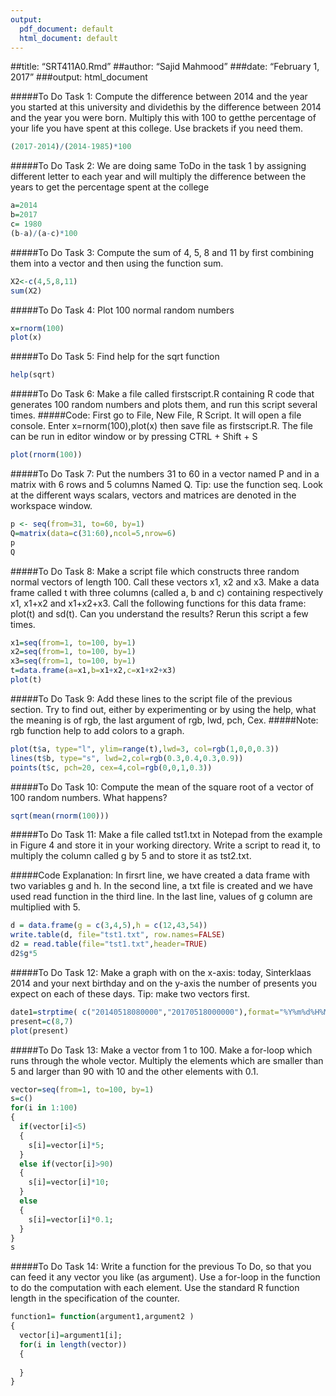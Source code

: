 ```yaml
---
output:
  pdf_document: default
  html_document: default
---
```


##title: "SRT411A0.Rmd"
##author: "Sajid Mahmood"
###date: "February 1, 2017"
###output: html_document




#####To Do Task 1: Compute the difference between 2014 and the year you started at this university and dividethis by the difference between 2014 and the year you were born. Multiply this with 100 to getthe percentage of your life you have spent at this college.  Use brackets if you need them. 

```r
(2017-2014)/(2014-1985)*100
```

#####To Do Task 2: We are doing same ToDo in the task 1 by assigning different letter to each year and will multiply the difference between the years to get the percentage spent at the college  

```r
a=2014
b=2017
c= 1980
(b-a)/(a-c)*100
```

#####To Do Task 3: Compute the sum of 4, 5, 8 and 11 by first combining them into a vector and then using  the function sum.  

```r
X2<-c(4,5,8,11)
sum(X2)
```  

#####To Do Task 4: Plot 100 normal random numbers

```r
x=rnorm(100)
plot(x)
```  

#####To Do Task 5: Find help for the sqrt function

```r
help(sqrt)
```

#####To Do Task 6: Make a file called firstscript.R containing R code  that  generates  100  random  numbers  and plots them, and run this script several times. 
#####Code: First go to File, New File, R Script. It will open a file console. Enter x=rnorm(100),plot(x) then save file as firstscript.R. The file can be run in editor window or by pressing CTRL + Shift + S

```r
plot(rnorm(100))
```


#####To Do Task 7: Put the numbers 31 to 60 in a vector named P and in a matrix with 6 rows and 5 columns Named Q. Tip:  use the function seq.  Look at the different ways scalars, vectors and matrices are denoted in the workspace window. 

```r
p <- seq(from=31, to=60, by=1)
Q=matrix(data=c(31:60),ncol=5,nrow=6)
p
Q
```

#####To Do Task 8: Make a script file which constructs three random normal vectors of length 100.  Call these vectors x1, x2 and x3. Make a data frame called t with three columns (called a, b and c) containing respectively x1, x1+x2 and x1+x2+x3. Call the following functions for this data frame: plot(t) and sd(t).  Can you understand the results?  Rerun this script a few times.

```r
x1=seq(from=1, to=100, by=1)
x2=seq(from=1, to=100, by=1)
x3=seq(from=1, to=100, by=1)
t=data.frame(a=x1,b=x1+x2,c=x1+x2+x3)
plot(t)
```

#####To Do Task 9: Add these lines to the script file of the previous section.  Try to find out, either by experimenting or by using the help, what the meaning is of rgb, the last argument of rgb, lwd, pch, Cex.
#####Note: rgb function help to add colors to a graph.

```r
plot(t$a, type="l", ylim=range(t),lwd=3, col=rgb(1,0,0,0.3))
lines(t$b, type="s", lwd=2,col=rgb(0.3,0.4,0.3,0.9))
points(t$c, pch=20, cex=4,col=rgb(0,0,1,0.3))
```


#####To Do Task 10: Compute the mean of the square root of a vector of 100 random numbers. What happens?

```r
sqrt(mean(rnorm(100)))
```



#####To Do Task 11: Make a file called tst1.txt in Notepad from the example in Figure 4 and store it in your working directory.  Write a script to read it, to multiply the column called g by 5 and to store it as tst2.txt.

#####Code Explanation: In firsrt line, we have created a data frame with two variables g and h. In the second line, a txt file is created and we have used read function in the third line. In the last line, values of g column are multiplied with 5.

```r
d = data.frame(g = c(3,4,5),h = c(12,43,54))
write.table(d, file="tst1.txt", row.names=FALSE)
d2 = read.table(file="tst1.txt",header=TRUE)
d2$g*5
```


#####To Do Task 12: Make a graph with on the x-axis:  today,  Sinterklaas  2014  and  your  next  birthday  and  on the y-axis the number of presents you expect on each of these days.  Tip:  make two vectors first.

```r
date1=strptime( c("20140518080000","20170518000000"),format="%Y%m%d%H%M%S")
present=c(8,7)
plot(present)
```


#####To Do Task 13: Make a vector from 1 to 100.  Make a for-loop which runs through the whole vector.  Multiply the elements which are smaller than 5 and larger than 90 with 10 and the other elements with 0.1.

```r
vector=seq(from=1, to=100, by=1)
s=c()
for(i in 1:100)
{
  if(vector[i]<5)
  {
    s[i]=vector[i]*5;
  }
  else if(vector[i]>90)
  {
    s[i]=vector[i]*10;
  }
  else
  {
    s[i]=vector[i]*0.1;
  }
}
s
```


#####To Do Task 14: Write a function for the previous To Do, so that you can feed it any vector you like (as argument). Use a for-loop in the function to do the computation with each element.  Use the standard R function length in the specification of the counter.


```r
function1= function(argument1,argument2 )
{
  vector[i]=argument1[i];
  for(i in length(vector))
  {
    
  }
}
```
























  





